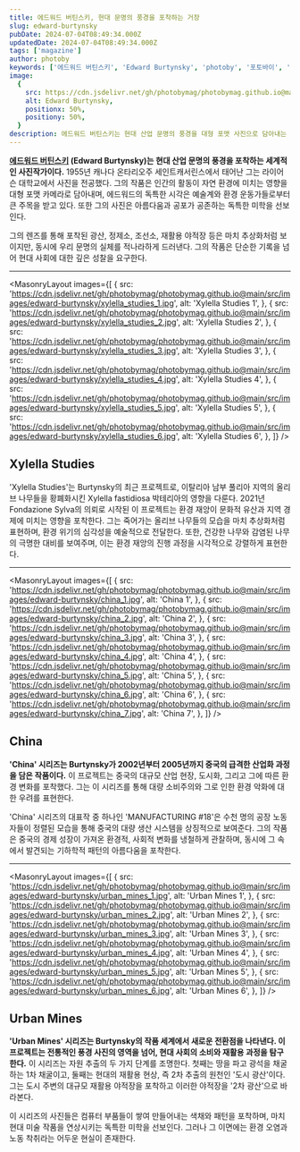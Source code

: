 ```yaml
---
title: 에드워드 버틴스키, 현대 문명의 풍경을 포착하는 거장
slug: edward-burtynsky
pubDate: 2024-07-04T08:49:34.000Z
updatedDate: 2024-07-04T08:49:34.000Z
tags: ['magazine']
author: photoby
keywords: ['에드워드 버틴스키', 'Edward Burtynsky', 'photoby', '포토바이', '사진작가', 'photography']
image:
  {
    src: https://cdn.jsdelivr.net/gh/photobymag/photobymag.github.io@main/src/images/edward-burtynsky/china_4.jpg,
    alt: Edward Burtynsky,
    positionx: 50%,
    positiony: 50%,
  }
description: 에드워드 버틴스키는 현대 산업 문명의 풍경을 대형 포맷 사진으로 담아내는 세계적인 사진 작가이다. 그의 작품은 인간 활동이 자연 환경에 미치는 영향을 아름다움과 공포가 공존하는 독특한 미학으로 표현하며, 현대 사회에 대한 깊은 성찰을 요구한다.
---
```



**[에드워드 버틴스키](https://www.edwardburtynsky.com/?utm_source=referral&utm_medium=website&utm_campign=photoby_xyz) (Edward Burtynsky)는 현대 산업 문명의 풍경을 포착하는 세계적인 사진작가이다.**
1955년 캐나다 온타리오주 세인트캐서린스에서 태어난 그는 라이어슨 대학교에서 사진을 전공했다. 
그의 작품은 인간의 활동이 자연 환경에 미치는 영향을 대형 포맷 카메라로 담아내며, 에드워드의 독특한 시각은 예술계와 환경 운동가들로부터 큰 주목을 받고 있다.
또한 그의 사진은 아름다움과 공포가 공존하는 독특한 미학을 선보인다. 

그의 렌즈를 통해 포착된 광산, 정제소, 조선소, 재활용 야적장 등은 마치 추상화처럼 보이지만, 동시에 우리 문명의 실체를 적나라하게 드러낸다. 
그의 작품은 단순한 기록을 넘어 현대 사회에 대한 깊은 성찰을 요구한다.

---

<MasonryLayout
  images={[
    {
      src: 'https://cdn.jsdelivr.net/gh/photobymag/photobymag.github.io@main/src/images/edward-burtynsky/xylella_studies_1.jpg',
      alt: 'Xylella Studies 1',
    },
    {
      src: 'https://cdn.jsdelivr.net/gh/photobymag/photobymag.github.io@main/src/images/edward-burtynsky/xylella_studies_2.jpg',
      alt: 'Xylella Studies 2',
    },
    {
      src: 'https://cdn.jsdelivr.net/gh/photobymag/photobymag.github.io@main/src/images/edward-burtynsky/xylella_studies_3.jpg',
      alt: 'Xylella Studies 3',
    },
    {
      src: 'https://cdn.jsdelivr.net/gh/photobymag/photobymag.github.io@main/src/images/edward-burtynsky/xylella_studies_4.jpg',
      alt: 'Xylella Studies 4',
    },
    {
      src: 'https://cdn.jsdelivr.net/gh/photobymag/photobymag.github.io@main/src/images/edward-burtynsky/xylella_studies_5.jpg',
      alt: 'Xylella Studies 5',
    },
    {
      src: 'https://cdn.jsdelivr.net/gh/photobymag/photobymag.github.io@main/src/images/edward-burtynsky/xylella_studies_6.jpg',
      alt: 'Xylella Studies 6',
    },
  ]}
/>

## Xylella Studies

'Xylella Studies'는 Burtynsky의 최근 프로젝트로, 이탈리아 남부 풀리아 지역의 올리브 나무들을 황폐화시킨 Xylella fastidiosa 박테리아의 영향을 다룬다. 
2021년 Fondazione Sylva의 의뢰로 시작된 이 프로젝트는 환경 재앙이 문화적 유산과 지역 경제에 미치는 영향을 포착한다.
그는 죽어가는 올리브 나무들의 모습을 마치 추상화처럼 표현하며, 환경 위기의 심각성을 예술적으로 전달한다. 
또한, 건강한 나무와 감염된 나무의 극명한 대비를 보여주며, 이는 환경 재앙의 진행 과정을 시각적으로 강렬하게 표현한다.

---

<MasonryLayout
  images={[
    {
      src: 'https://cdn.jsdelivr.net/gh/photobymag/photobymag.github.io@main/src/images/edward-burtynsky/china_1.jpg',
      alt: 'China 1',
    },
    {
      src: 'https://cdn.jsdelivr.net/gh/photobymag/photobymag.github.io@main/src/images/edward-burtynsky/china_2.jpg',
      alt: 'China 2',
    },
    {
      src: 'https://cdn.jsdelivr.net/gh/photobymag/photobymag.github.io@main/src/images/edward-burtynsky/china_3.jpg',
      alt: 'China 3',
    },
    {
      src: 'https://cdn.jsdelivr.net/gh/photobymag/photobymag.github.io@main/src/images/edward-burtynsky/china_4.jpg',
      alt: 'China 4',
    },
    {
      src: 'https://cdn.jsdelivr.net/gh/photobymag/photobymag.github.io@main/src/images/edward-burtynsky/china_5.jpg',
      alt: 'China 5',
    },
    {
      src: 'https://cdn.jsdelivr.net/gh/photobymag/photobymag.github.io@main/src/images/edward-burtynsky/china_6.jpg',
      alt: 'China 6',
    },
    {
      src: 'https://cdn.jsdelivr.net/gh/photobymag/photobymag.github.io@main/src/images/edward-burtynsky/china_7.jpg',
      alt: 'China 7',
    },
  ]}
/>

## China

**'China' 시리즈는 Burtynsky가 2002년부터 2005년까지 중국의 급격한 산업화 과정을 담은 작품이다.**
이 프로젝트는 중국의 대규모 산업 현장, 도시화, 그리고 그에 따른 환경 변화를 포착했다. 
그는 이 시리즈를 통해 대량 소비주의와 그로 인한 환경 악화에 대한 우려를 표현한다.

'China' 시리즈의 대표작 중 하나인 'MANUFACTURING #18'은 수천 명의 공장 노동자들이 정렬된 모습을 통해 중국의 대량 생산 시스템을 상징적으로 보여준다. 
그의 작품은 중국의 경제 성장이 가져온 환경적, 사회적 변화를 냉철하게 관찰하며, 동시에 그 속에서 발견되는 기하학적 패턴의 아름다움을 포착한다.

---

<MasonryLayout
  images={[
    {
      src: 'https://cdn.jsdelivr.net/gh/photobymag/photobymag.github.io@main/src/images/edward-burtynsky/urban_mines_1.jpg',
      alt: 'Urban Mines 1',
    },
    {
      src: 'https://cdn.jsdelivr.net/gh/photobymag/photobymag.github.io@main/src/images/edward-burtynsky/urban_mines_2.jpg',
      alt: 'Urban Mines 2',
    },
    {
      src: 'https://cdn.jsdelivr.net/gh/photobymag/photobymag.github.io@main/src/images/edward-burtynsky/urban_mines_3.jpg',
      alt: 'Urban Mines 3',
    },
    {
      src: 'https://cdn.jsdelivr.net/gh/photobymag/photobymag.github.io@main/src/images/edward-burtynsky/urban_mines_4.jpg',
      alt: 'Urban Mines 4',
    },
    {
      src: 'https://cdn.jsdelivr.net/gh/photobymag/photobymag.github.io@main/src/images/edward-burtynsky/urban_mines_5.jpg',
      alt: 'Urban Mines 5',
    },
    {
      src: 'https://cdn.jsdelivr.net/gh/photobymag/photobymag.github.io@main/src/images/edward-burtynsky/urban_mines_6.jpg',
      alt: 'Urban Mines 6',
    },
  ]}
/>

## Urban Mines

**'Urban Mines' 시리즈는 Burtynsky의 작품 세계에서 새로운 전환점을 나타낸다. 이 프로젝트는 전통적인 풍경 사진의 영역을 넘어, 현대 사회의 소비와 재활용 과정을 탐구한다.**
이 시리즈는 자원 추출의 두 가지 단계를 조명한다. 
첫째는 땅을 파고 광석을 채굴하는 1차 채굴이고, 둘째는 현대의 재활용 현상, 즉 2차 추출의 원천인 '도시 광산'이다. 
그는 도시 주변의 대규모 재활용 야적장을 포착하고 이러한 야적장을 '2차 광산'으로 바라본다.

이 시리즈의 사진들은 컴퓨터 부품들이 쌓여 만들어내는 색채와 패턴을 포착하며, 마치 현대 미술 작품을 연상시키는 독특한 미학을 선보인다. 
그러나 그 이면에는 환경 오염과 노동 착취라는 어두운 현실이 존재한다.
